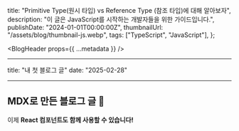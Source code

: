   title:
    "Primitive Type(원시 타입) vs Reference Type (참조 타입)에 대해 알아보자",
  description: "이 글은 JavaScript를 시작하는 개발자들을 위한 가이드입니다.",
  publishDate: "2024-01-01T00:00:00Z",
  thumbnailUrl: "/assets/blog/thumbnail-js.webp",
  tags: ["TypeScript", "JavaScript"],
};

<BlogHeader props={{ ...metadata }} />

<article className="blog-content-article">

---

title: "내 첫 블로그 글"
date: "2025-02-28"

---

# MDX로 만든 블로그 글 🚀

이제 **React 컴포넌트도 함께 사용할 수 있습니다!**

</article>
